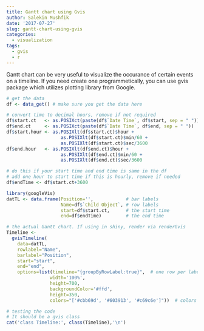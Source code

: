 ```yaml
---
title: Gantt chart using Gvis
author: Salekin Mushfik
date: '2017-07-27'
slug: gantt-chart-using-gvis
categories:
  - visualization
tags:
  - gvis
  - r 
---
```


Gantt chart can be very useful to visualize the occurance of certain events on a timeline.
If you need create one programmetically, you can use gvis package which utilizes plotting library from
Google.


```r
# get the data
df <- data_get() # make sure you get the data here

# convert time to decimal hours, remove if not required
df$start.ct   <- as.POSIXct(paste(df$`Date Time`, df$start, sep = " "))
df$end.ct     <- as.POSIXct(paste(df$`Date Time`, df$end, sep = " "))
df$start.hour <- as.POSIXlt(df$start.ct)$hour + 
                    as.POSIXlt(df$start.ct)$min/60 + 
                    as.POSIXlt(df$start.ct)$sec/3600
df$end.hour   <- as.POSIXlt(df$end.ct)$hour + 
                    as.POSIXlt(df$end.ct)$min/60 + 
                    as.POSIXlt(df$end.ct)$sec/3600

# do this if your start time and end time is same in the df
# add one hour to start time if this is hourly, remove if needed
df$endTime <- df$start.ct+3600              

library(googleVis)
datTL <- data.frame(Position='',            # bar labels
                    Name=df$`Child Object`, # row labels
                    start=df$start.ct,      # the start time
                    end=df$endTime)         # the end time

# the actual Gantt chart. If using in shiny, render via renderGvis
Timeline <- 
  gvisTimeline(
    data=datTL, 
    rowlabel="Name",
    barlabel="Position",
    start="start", 
    end="end",
    options=list(timeline="{groupByRowLabel:true}",  # one row per label
                width='100%',                        
                height=700,                          
                backgroundColor='#ffd', 
                height=350,
                colors="['#cbb69d', '#603913', '#c69c6e']"))  # colors to be used

# testing the code
# It should be a gvis class
cat('class Timeline:', class(Timeline),'\n')         
```